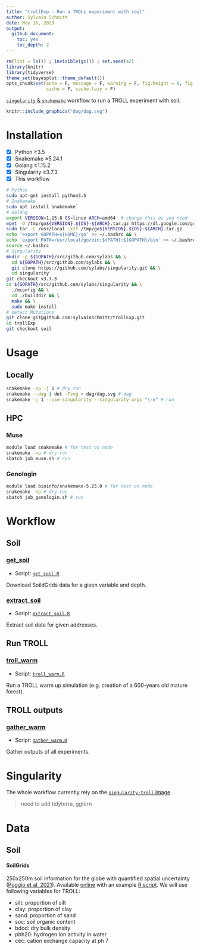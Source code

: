 ```yaml
---
title: "trollExp - Run a TROLL experiment with soil"
author: Sylvain Schmitt
date: May 16, 2023
output:
  github_document: 
    toc: yes
    toc_depth: 2
---
```


```r
rm(list = ls()) ; invisible(gc()) ; set.seed(42)
library(knitr)
library(tidyverse)
theme_set(bayesplot::theme_default())
opts_chunk$set(echo = F, message = F, warning = F, fig.height = 6, fig.width = 8,
               cache = F, cache.lazy = F)
```

[`singularity` & `snakemake`](https://github.com/sylvainschmitt/snakemake_singularity) workflow to run a TROLL experiment with soil.

```r
knitr::include_graphics("dag/dag.svg")
```

# Installation

- [x] Python ≥3.5
- [x] Snakemake ≥5.24.1
- [x] Golang ≥1.15.2
- [x] Singularity ≥3.7.3
- [x] This workflow

```bash
# Python
sudo apt-get install python3.5
# Snakemake
sudo apt install snakemake`
# Golang
export VERSION=1.15.8 OS=linux ARCH=amd64  # change this as you need
wget -O /tmp/go${VERSION}.${OS}-${ARCH}.tar.gz https://dl.google.com/go/go${VERSION}.${OS}-${ARCH}.tar.gz && \
sudo tar -C /usr/local -xzf /tmp/go${VERSION}.${OS}-${ARCH}.tar.gz
echo 'export GOPATH=${HOME}/go' >> ~/.bashrc && \
echo 'export PATH=/usr/local/go/bin:${PATH}:${GOPATH}/bin' >> ~/.bashrc && \
source ~/.bashrc
# Singularity
mkdir -p ${GOPATH}/src/github.com/sylabs && \
  cd ${GOPATH}/src/github.com/sylabs && \
  git clone https://github.com/sylabs/singularity.git && \
  cd singularity
git checkout v3.7.3
cd ${GOPATH}/src/github.com/sylabs/singularity && \
  ./mconfig && \
  cd ./builddir && \
  make && \
  sudo make install
# detect Mutations
git clone git@github.com:sylvainschmitt/trollExp.git
cd trollExp
git checkout soil
```

# Usage

## Locally

```bash
snakemake -np -j 1 # dry run
snakemake --dag | dot -Tsvg > dag/dag.svg # dag
snakemake -j 1 --use-singularity --singularity-args "\-e" # run
```

## HPC

### Muse

```bash
module load snakemake # for test on node
snakemake -np # dry run
sbatch job_muse.sh # run
```

### Genologin

```bash
module load bioinfo/snakemake-5.25.0 # for test on node
snakemake -np # dry run
sbatch job_genologin.sh # run
```

# Workflow

## Soil

### [get_soil](https://github.com/sylvainschmitt/trollExp/blob/soil/rules/get_soil.smk)

* Script: [`get_soil.R`](https://github.com/sylvainschmitt/trollExp/blob/soil/scripts/get_soilx.R)

Download SoildGrids data for a given variable and depth.

### [extract_soil](https://github.com/sylvainschmitt/trollExp/blob/soil/rules/extract_soil.smk)

* Script: [`extract_soil.R`](https://github.com/sylvainschmitt/trollExp/blob/soil/scripts/extract_soil.R)

Extract soil data for given addresses.

## Run TROLL

### [troll_warm](https://github.com/sylvainschmitt/trollExp/blob/soil/rules/troll_warm.smk)

* Script: [`troll_warm.R`](https://github.com/sylvainschmitt/trollExp/blob/soil/scripts/troll_warm.R)

Run a TROLL warm up simulation (e.g. creation of a 600-years old mature forest).

## TROLL outputs

### [gather_warm](https://github.com/sylvainschmitt/trollExp/blob/main/rules/gather_warm.smk)

- Script:
  [`gather_warm.R`](https://github.com/sylvainschmitt/trollExp/blob/main/scripts/gather_warm.R)

Gather outputs of all experiments.

# Singularity

The whole workflow currently rely on the [`singularity-troll` image](https://github.com/sylvainschmitt/singularity-troll).

> need to add tidyterra, ggtern

# Data

## Soil

#### **SoilGrids**

250x250m soil information for the globe with quantified spatial uncertainty ([Poggio et al. 2021](https://soil.copernicus.org/articles/7/217/2021/)).
Available [online](https://files.isric.org/soilgrids/latest/data/) with an example [R script](https://git.wur.nl/isric/soilgrids/soilgrids.notebooks/-/blob/master/markdown/webdav_from_R.md).
We will use following variables for TROLL:

* silt: proportion of silt
* clay: proportion of clay
* sand: proportion of sand
* soc: soil organic content
* bdod: dry bulk density
* phh20: hydrogen ion activity in water  
* cec: cation exchange capacity at ph 7

